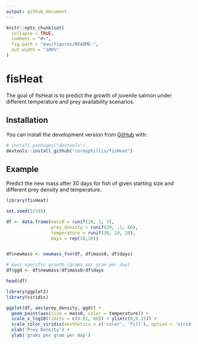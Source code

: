 ```yaml
---
output: github_document
---
```


<!-- README.md is generated from README.Rmd. Please edit that file -->

```r
knitr::opts_chunk$set(
  collapse = TRUE,
  comment = "#>",
  fig.path = "man/figures/README-",
  out.width = "100%"
)
```

# fisHeat

<!-- badges: start -->
<!-- badges: end -->

The goal of fisHeat is to predict the growth of juvenile salmon under different temperature and prey availability scenarios. 

## Installation

<!--
You can install the released version of fisHeat from [CRAN](https://CRAN.R-project.org) with:

``` r
install.packages("fisHeat")
```
-->
You can install the development version from [GitHub](https://github.com/) with:

``` r
# install.packages("devtools")
devtools::install_github("coreyphillis/fisHeat")
```
## Example

Predict the new mass after 30 days for fish of given starting size and different prey density and temperature. 

```r
library(fisHeat)

set.seed(12345)

df <- data.frame(mass0 = runif(20, 1, 5),
                 prey_density = runif(20, .1, 60),
                 temperature = runif(20, 10, 20),
                 days = rep(30,10))


df$newmass <- newmass_fxn(df, df$mass0, df$days)

# mass specific growth (grams per gram per day)
df$ggd <- df$newmass/df$mass0/df$days

```


```r
head(df)
```


```r

library(ggplot2)
library(viridis)

ggplot(df, aes(prey_density, ggd)) + 
  geom_point(aes(size = mass0, color = temperature)) + 
  scale_x_log10(limits = c(0.01, 60)) + ylim(c(0,0.15)) +
  scale_color_viridis(aesthetics = c('color', 'fill'), option = 'viridis', alpha = 0.6, limits = c(10,20)) + 
  xlab('Prey Density') + 
  ylab('grams per gram per day')


```


